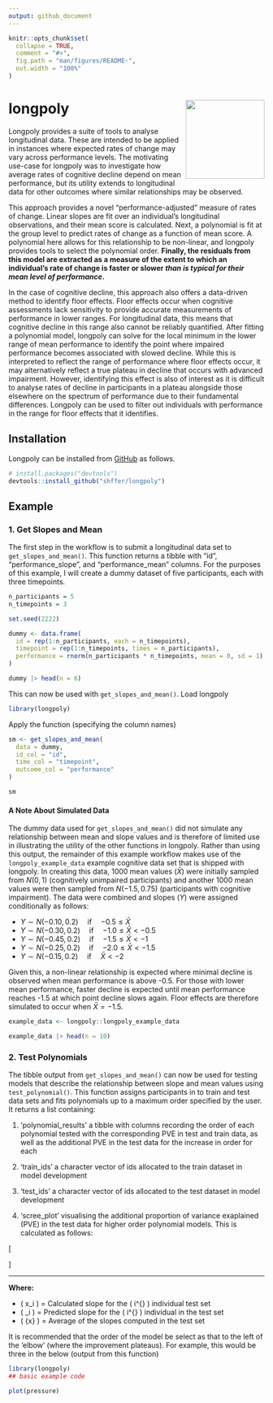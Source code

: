 ```yaml
---
output: github_document
---
```


<!-- README.md is generated from README.Rmd. Please edit that file -->

```r
knitr::opts_chunk$set(
  collapse = TRUE,
  comment = "#>",
  fig.path = "man/figures/README-",
  out.width = "100%"
)
```

# longpoly <a href="https://github.com/shffer/longpoly"><img src="man/figures/longpoly_logo.png" align="right" height="155"/></a>

<!-- badges: start -->

<!-- badges: end -->

Longpoly provides a suite of tools to analyse longitudinal data. These are intended to be applied in instances where expected rates of change may vary across performance levels. The motivating use-case for longpoly was to investigate how average rates of cognitive decline depend on mean performance, but its utility extends to longitudinal data for other outcomes where similar relationships may be observed.

This approach provides a novel "performance-adjusted" measure of rates of change. Linear slopes are fit over an individual's longitudinal observations, and their mean score is calculated. Next, a polynomial is fit at the group level to predict rates of change as a function of mean score. A polynomial here allows for this relationship to be non-linear, and longpoly provides tools to select the polynomial order. **Finally, the residuals from this model are extracted as a measure of the extent to which an individual's rate of change is faster or slower *than is typical for their mean level of performance*.**

In the case of cognitive decline, this approach also offers a data-driven method to identify floor effects. Floor effects occur when cognitive assessments lack sensitivity to provide accurate measurements of performance in lower ranges. For longitudinal data, this means that cognitive decline in this range also cannot be reliably quantified. After fitting a polynomial model, longpoly can solve for the local minimum in the lower range of mean performance to identify the point where impaired performance becomes associated with slowed decline. While this is interpreted to reflect the range of performance where floor effects occur, it may alternatively reflect a true plateau in decline that occurs with advanced impairment. However, identifying this effect is also of interest as it is difficult to analyse rates of decline in participants in a plateau alongside those elsewhere on the spectrum of performance due to their fundamental differences. Longpoly can be used to filter out individuals with performance in the range for floor effects that it identifies.

## Installation

Longpoly can be installed from [GitHub](https://github.com/shffer/longpoly) as follows.

``` r
# install.packages("devtools")
devtools::install_github("shffer/longpoly")
```

## Example

### 1. Get Slopes and Mean

The first step in the workflow is to submit a longitudinal data set to `get_slopes_and_mean()`. This function returns a tibble with "id", "performance_slope", and "performance_mean" columns. For the purposes of this example, I will create a dummy dataset of five participants, each with three timepoints.

```r
n_participants = 5
n_timepoints = 3

set.seed(2222)

dummy <- data.frame(
  id = rep(1:n_participants, each = n_timepoints),
  timepoint = rep(1:n_timepoints, times = n_participants),
  performance = rnorm(n_participants * n_timepoints, mean = 0, sd = 1)
)

dummy |> head(n = 6)
```

This can now be used with `get_slopes_and_mean()`. Load longpoly

```r
library(longpoly)
```

Apply the function (specifying the column names)

```r
sm <- get_slopes_and_mean(
  data = dummy,
  id_col = "id",
  time_col = "timepoint",
  outcome_col = "performance"
)

sm
```

#### A Note About Simulated Data

The dummy data used for `get_slopes_and_mean()` did not simulate any relationship between mean and slope values and is therefore of limited use in illustrating the utility of the other functions in longpoly. Rather than using this output, the remainder of this example workflow makes use of the `longpoly_example_data` example cognitive data set that is shipped with longpoly. In creating this data, 1000 mean values ($\bar{X}$) were initially sampled from $N(0, 1)$ (cognitively unimpaired participants) and another 1000 mean values were then sampled from $N(-1.5, 0.75)$ (participants with cognitive impairment). The data were combined and slopes ($Y$) were assigned conditionally as follows:

-   $Y \sim N(-0.10, 0.2)$  if  $-0.5 \le \bar{X}$
-   $Y \sim N(-0.30, 0.2)$  if  $-1.0 \le \bar{X} < -0.5$
-   $Y \sim N(-0.45, 0.2)$  if  $-1.5 \le \bar{X} < -1$
-   $Y \sim N(-0.25, 0.2)$  if  $-2.0 \le \bar{X} < -1.5$
-   $Y \sim N(-0.15, 0.2)$  if  $\bar{X} < -2$

Given this, a non-linear relationship is expected where minimal decline is observed when mean performance is above -0.5. For those with lower mean performance, faster decline is expected until mean performance reaches -1.5 at which point decline slows again. Floor effects are therefore simulated to occur when $\bar{X} = -1.5$.

```r
example_data <- longpoly::longpoly_example_data

example_data |> head(n = 10)
```

### 2. Test Polynomials

The tibble output from `get_slopes_and_mean()` can now be used for testing models that describe the relationship between slope and mean values using `test_polynomial()`. This function assigns participants in to train and test data sets and fits polynomials up to a maximum order specified by the user. It returns a list containing:

1.  'polynomial_results' a tibble with columns recording the order of each polynomial tested with the corresponding PVE in test and train data, as well as the additional PVE in the test data for the increase in order for each

2.  'train_ids' a character vector of ids allocated to the train dataset in model development

3.  'test_ids' a character vector of ids allocated to the test dataset in model development

4.  'scree_plot' visualising the additional proportion of variance exaplained (PVE) in the test data for higher order polynomial models. This is calculated as follows:

\[
\begin{aligned}
SS_{\text{residual}} &= \sum (x_i - \hat{x}_i)^2 \\
SS_{\text{regression}} &= \sum (\hat{x}_i - \bar{x})^2 \\
SS_{\text{total}} &= SS_{\text{regression}} + SS_{\text{residual}} \\
\\
PVE_{\text{test}} &= \frac{SS_{\text{regression}}}{SS_{\text{total}}}
\end{aligned}
\]

---

**Where:**

- \( x_i \) = Calculated slope for the \( i^{\text{th}} \) individual test set
- \( \hat{x}_i \) = Predicted slope for the \( i^{\text{th}} \) individual in the test set
- \( \bar{x} \) = Average of the slopes computed in the test set


It is recommended that the order of the model be select as that to the left of the 'elbow' (where the improvement plateaus). For example, this would be three in the below (output from this function)

```r
library(longpoly)
## basic example code
```

```r
plot(pressure)
```

